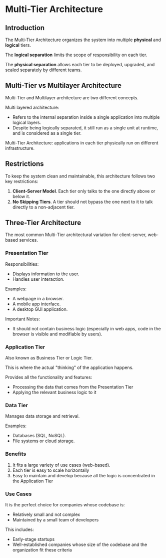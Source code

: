# Multi-Tier Architecture

## Introduction

The Multi-Tier Architecture organizes the system into multiple **physical** and **logical** tiers.

The **logical separation** limits the scope of responsibility on each tier.

The **physical separation** allows each tier to be deployed, upgraded, and scaled separately by different teams.


## Multi-Tier vs Multilayer Architecture

Multi-Tier and Multilayer architecture are two different concepts.

Multi layered architecture:
- Refers to the internal separation inside a single application into multiple logical layers.
- Despite being logically separated, it still run as a single unit at runtime, and is considered as a single tier.

Multi-Tier Architecture: applications in each tier physically run on different infrastructure.


## Restrictions

To keep the system clean and maintainable, this architecture follows two key restrictions:

1. **Client-Server Model**. Each tier only talks to the one directly above or below it.
2. **No Skipping Tiers**. A tier should not bypass the one next to it to talk directly to a non-adjacent tier.


## Three-Tier Architecture

The most common Multi-Tier architectural variation for client-server, web-based services.

### Presentation Tier

Responsibilities:
- Displays information to the user.
- Handles user interaction.

Examples:
- A webpage in a browser.
- A mobile app interface.
- A desktop GUI application.

Important Notes:
- It should not contain business logic (especially in web apps, code in the browser is visible and modifiable by users).


### Application Tier

Also known as Business Tier or Logic Tier.

This is where the actual "thinking" of the application happens.

Provides all the functionality and features:
- Processing the data that comes from the Presentation Tier
- Applying the relevant business logic to it


### Data Tier

Manages data storage and retrieval.

Examples:
- Databases (SQL, NoSQL).
- File systems or cloud storage.


### Benefits

1. It fits a large variety of use cases (web-based).
2. Each tier is easy to scale horizontally
3. Easy to maintain and develop because all the logic is concentrated in the Application Tier


### Use Cases

It is the perfect choice for companies whose codebase is:
- Relatively small and not complex
- Maintained by a small team of developers

This includes:
- Early-stage startups
- Well-established companies whose size of the codebase and the organization fit these criteria